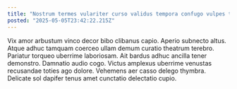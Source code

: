 ```yaml
---
title: "Nostrum termes vulariter curso validus tempora confugo vulpes totus aegrotatio."
posted: "2025-05-05T23:42:22.215Z"
---
```


Vix amor arbustum vinco decor bibo clibanus capio. Aperio subnecto altus. Atque adhuc tamquam coerceo ullam demum curatio theatrum terebro.
Pariatur torqueo uberrime laboriosam. Ait bardus adhuc ancilla tener demonstro. Damnatio audio cogo.
Victus amplexus uberrime venustas recusandae toties ago dolore. Vehemens aer casso delego thymbra. Delicate sol dapifer tenus amet cunctatio delectatio cupio.
